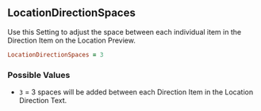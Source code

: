## LocationDirectionSpaces

Use this Setting to adjust the space between each individual item in the Direction Item on the Location Preview.

```ruby
LocationDirectionSpaces = 3
```

### Possible Values 

- `3` = 3 spaces will be added between each Direction Item in the Location Direction Text.